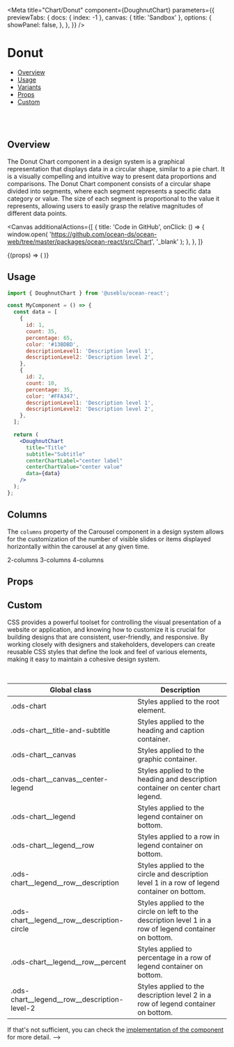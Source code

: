 

<Meta
  title="Chart/Donut"
  component={DoughnutChart}
  parameters={{
    previewTabs: {
      docs: { index: -1 },
      canvas: { title: 'Sandbox' },
      options: {
        showPanel: false,
      },
    },
  }}
/>

# Donut

- [Overview](#overview)
- [Usage](#usage)
- [Variants](#variants)
- [Props](#props)
- [Custom](#customization)

<br />
<br />

## Overview <a name="overview"></a>

The Donut Chart component in a design system is a graphical representation that displays data in a
circular shape, similar to a pie chart. It is a visually compelling and intuitive way to present
data proportions and comparisons. The Donut Chart component consists of a circular shape divided
into segments, where each segment represents a specific data category or value. The size of each
segment is proportional to the value it represents, allowing users to easily grasp the relative
magnitudes of different data points.

<Canvas
  additionalActions={[
    {
      title: 'Code in GitHub',
      onClick: () => {
        window.open(
          'https://github.com/ocean-ds/ocean-web/tree/master/packages/ocean-react/src/Chart',
          '_blank'
        );
      },
    },
  ]}
>
  <Story name="Usage">
    {(props) => (
      <DoughnutChart
        title="Title"
        subtitle="Subtitle"
        centerChartLabel="Label"
        centerChartValue="0"
        data={[
          {
            id: 1,
            count: 35,
            percentage: 65,
            color: '#13BDBD',
            descriptionLevel1: 'Description level 1',
            descriptionLevel2: 'Description level 2',
          },
          {
            id: 2,
            count: 10,
            percentage: 35,
            color: '#FFA347',
            descriptionLevel1: 'Description level 1',
            descriptionLevel2: 'Description level 2',
          },
        ]}
      />
    )}
  </Story>
</Canvas>

## Usage <a name="usage"></a>

```jsx
import { DoughnutChart } from '@useblu/ocean-react';

const MyComponent = () => {
  const data = [
    {
      id: 1,
      count: 35,
      percentage: 65,
      color: '#13BDBD',
      descriptionLevel1: 'Description level 1',
      descriptionLevel2: 'Description level 2',
    },
    {
      id: 2,
      count: 10,
      percentage: 35,
      color: '#FFA347',
      descriptionLevel1: 'Description level 1',
      descriptionLevel2: 'Description level 2',
    },
  ];

  return (
    <DoughnutChart
      title="Title"
      subtitle="Subtitle"
      centerChartLabel="center label"
      centerChartValue="center value"
      data={data}
    />
  );
};
```

## Columns <a name="variants"></a>

The `columns` property of the Carousel component in a design system allows for the
customization of the number of visible slides or items displayed horizontally within
the carousel at any given time.

<Canvas>
  <Story name="Variants">
    <Typography variant="heading5">2-columns</Typography>
    <Carousel columns={2}>
      <BannerExample color={0} />
      <BannerExample color={1} />
      <BannerExample color={2} />
      <BannerExample color={3} />
    </Carousel>
    <Typography variant="heading5">3-columns</Typography>
    <Carousel columns={3}>
      <BannerExample color={0} />
      <BannerExample color={1} />
      <BannerExample color={2} />
      <BannerExample color={3} />
    </Carousel>
    <Typography variant="heading5">4-columns</Typography>
    <Carousel columns={4}>
      <BannerExample color={0} />
      <BannerExample color={1} />
      <BannerExample color={2} />
      <BannerExample color={3} />
    </Carousel>
  </Story>
</Canvas>

## Props <a name="props"></a>

<ArgsTable story="Usage" of="." />

## Custom <a name="customization"></a>

CSS provides a powerful toolset for controlling the visual presentation of a website or application,
and knowing how to customize it is crucial for building designs that are consistent, user-friendly,
and responsive. By working closely with designers and stakeholders, developers can create reusable CSS
styles that define the look and feel of various elements, making it easy to maintain a cohesive design system.

<br />

| Global class                                       | Description                                                                                             |
| -------------------------------------------------- | ------------------------------------------------------------------------------------------------------- |
| .ods-chart                                         | Styles applied to the root element.                                                                     |
| .ods-chart\_\_title-and-subtitle                   | Styles applied to the heading and caption container.                                                    |
| .ods-chart\_\_canvas                               | Styles applied to the graphic container.                                                                |
| .ods-chart\_\_canvas\_\_center-legend              | Styles applied to the heading and description container on center chart legend.                         |
| .ods-chart\_\_legend                               | Styles applied to the legend container on bottom.                                                       |
| .ods-chart\_\_legend\_\_row                        | Styles applied to a row in legend container on bottom.                                                  |
| .ods-chart\_\_legend\_\_row\_\_description         | Styles applied to the circle and description level 1 in a row of legend container on bottom.            |
| .ods-chart\_\_legend\_\_row\_\_description-circle  | Styles applied to the circle on left to the description level 1 in a row of legend container on bottom. |
| .ods-chart\_\_legend\_\_row\_\_percent             | Styles applied to percentage in a row of legend container on bottom.                                    |
| .ods-chart\_\_legend\_\_row\_\_description-level-2 | Styles applied to the description level 2 in a row of legend container on bottom.                       |

If that's not sufficient, you can check the [implementation of the component](https://github.com/ocean-ds/ocean-web/blob/master/packages/ocean-react/src/Chart/DoughnutChart.tsx) for more detail. -->
